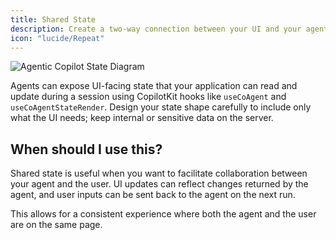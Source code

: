 ```yaml
---
title: Shared State
description: Create a two-way connection between your UI and your agent state.
icon: "lucide/Repeat"
---
```


<Frame>
    <img src="https://cdn.copilotkit.ai/docs/copilotkit/images/coagents/coagents-state-diagram.png" alt="Agentic Copilot State Diagram" />
</Frame>

Agents can expose UI-facing state that your application can read and update during a session using CopilotKit hooks like `useCoAgent` and `useCoAgentStateRender`.
Design your state shape carefully to include only what the UI needs; keep internal or sensitive data on the server.

## When should I use this?
Shared state is useful when you want to facilitate collaboration between your agent and the user. UI updates can reflect changes returned by the agent, and user inputs can be sent back to the agent on the next run.

This allows for a consistent experience where both the agent and the user are on the same page.

